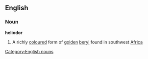 ==English==
===Noun===
'''heliodor'''
#A richly [[coloured]] form of [[golden]] [[beryl]] found in southwest [[Africa]]
[[Category:English nouns]]